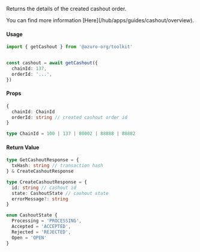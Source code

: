 
Returns the details of the created cashout order.

<Callout>
  You can find more information [Here](/hub/apps/guides/cashout/overview).
</Callout>

#### Usage

```ts
import { getCashout } from '@azuro-org/toolkit'


const cashout = await getCashout({
  chainId: 137,
  orderId: '...',
})
```

#### Props

```ts
{
  chainId: ChainId
  orderId: string // created cashout order id
}
```

```ts
type ChainId = 100 | 137 | 80002 | 88888 | 88882
```

#### Return Value

```ts
type GetCashoutResponse = {
  txHash: string // transaction hash
} & CreateCashoutResponse

type CreateCashoutResponse = {
  id: string // cashout id
  state: CashoutState // cashout state
  errorMessage?: string
}

enum CashoutState {
  Processing = 'PROCESSING',
  Accepted = 'ACCEPTED',
  Rejected = 'REJECTED',
  Open = 'OPEN'
}
```
